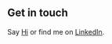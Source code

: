 ## Get in touch

Say <a href="mailto:anasmadrhar95@gmail.com?subject=Hi from your portfolio">Hi</a> or find me on <a href="https://www.linkedin.com/in/anasmadrhar" target="_blank">LinkedIn</a>.